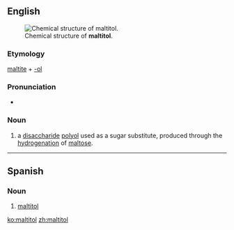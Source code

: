 ==English==
[[Image:Maltitol.svg|thumb|Chemical structure of '''maltitol'''.]]

===Etymology===

[[maltite]] + [[-ol]]

===Pronunciation===

* {{IPA|ˌmɔːltətɔl}}

===Noun===
{{en-noun|-}}
{{wikipedia}}
# {{organic chemistry}} a [[disaccharide]] [[polyol]] used as a sugar substitute, produced through the [[hydrogenation]] of [[maltose]].

----
==Spanish==
{{wikipedia|lang=es}}
===Noun===
{{es-noun|m|pl=malitoles}}

# {{organic compound|lang=es}} [[#English|maltitol]]

[[ko:maltitol]]
[[zh:maltitol]]